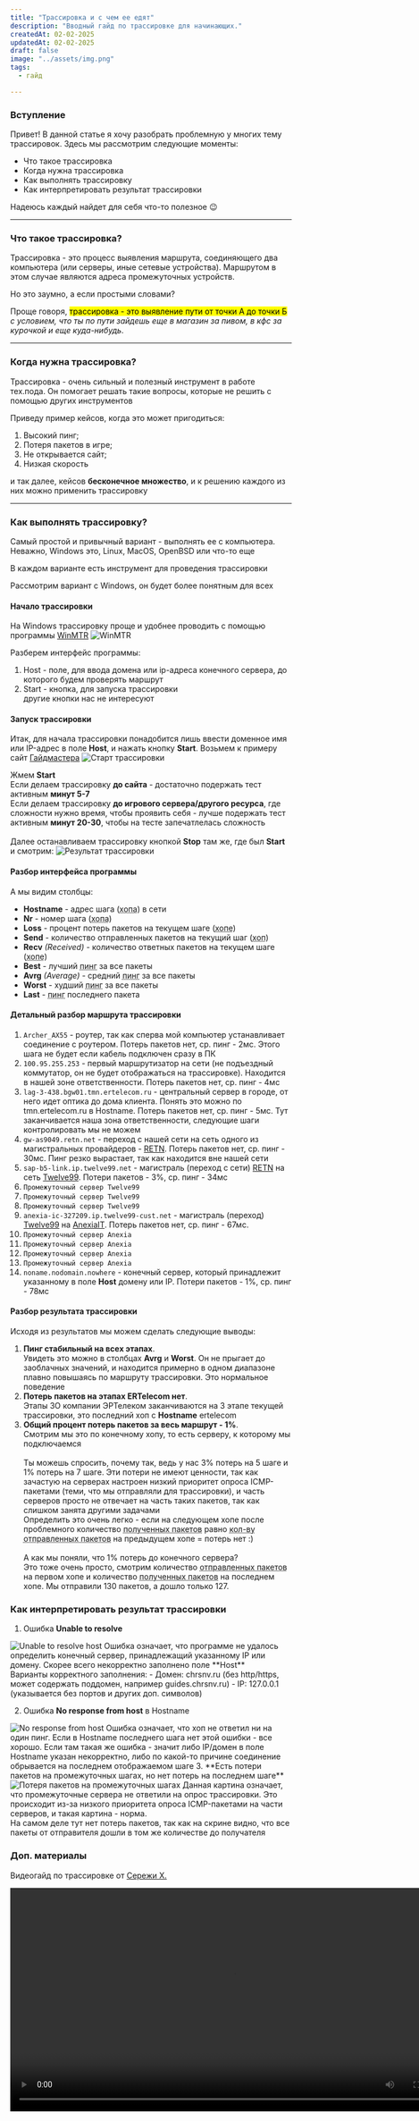 ```yaml
---
title: "Трассировка и с чем ее едят"
description: "Вводный гайд по трассировке для начинающих."
createdAt: 02-02-2025
updatedAt: 02-02-2025
draft: false
image: "../assets/img.png"
tags:
  - гайд

---
```



### Вступление

Привет!
В данной статье я хочу разобрать проблемную у многих тему трассировок. Здесь мы рассмотрим следующие моменты:
- Что такое трассировка
- Когда нужна трассировка
- Как выполнять трассировку
- Как интерпретировать результат трассировки

Надеюсь каждый найдет для себя что-то полезное 😉

---

### Что такое трассировка?

Трассировка - это процесс выявления маршрута, соединяющего два компьютера (или серверы, иные сетевые устройства). Маршрутом в этом случае являются адреса промежуточных устройств.

Но это заумно, а если простыми словами?

Проще говоря, <mark>трассировка - это выявление пути от точки А до точки Б</mark><br/>_с условием, что ты по пути зайдешь еще в магазин за пивом, в кфс за курочкой и еще куда-нибудь_.

---

### Когда нужна трассировка?

Трассировка - очень сильный и полезный инструмент в работе тех.пода. Он помогает решать такие вопросы, которые не решить с помощью других инструментов

Приведу пример кейсов, когда это может пригодиться:
1. Высокий пинг;
2. Потеря пакетов в игре;
3. Не открывается сайт;
4. Низкая скорость

и так далее, кейсов **бесконечное множество**, и к решению каждого из них можно применить трассировку

---

### Как выполнять трассировку?

Самый простой и привычный вариант - выполнять ее с компьютера. Неважно, Windows это, Linux, MacOS, OpenBSD или что-то еще

В каждом варианте есть инструмент для проведения трассировки

Рассмотрим вариант с Windows, он будет более понятным для всех

#### Начало трассировки

На Windows трассировку проще и удобнее проводить с помощью программы <a href="https://archive.nichost.ru/winmtr-v092.zip" target="_blank">WinMTR</a>
<Image src={winmtr} alt="WinMTR" />

Разберем интерфейс программы:
1. Host - поле, для ввода домена или ip-адреса конечного сервера, до которого будем проверять маршрут
2. Start - кнопка, для запуска трассировки<br/>
другие кнопки нас не интересуют

#### Запуск трассировки

Итак, для начала трассировки понадобится лишь ввести доменное имя или IP-адрес в поле **Host**, и нажать кнопку **Start**. Возьмем к примеру сайт <a href="https://guides.chrsnv.ru" target="_blank">Гайдмастера</a>
<Image src={start_trace} alt="Старт трассировки" />

Жмем **Start**<br/>
Если делаем трассировку **до сайта** - достаточно подержать тест активным **минут 5-7**<br/>
Если делаем трассировку **до игрового сервера/другого ресурса**, где сложности нужно время, чтобы проявить себя - лучше подержать тест активным **минут 20-30**, чтобы на тесте запечатлелась сложность<br/><br/>
Далее останавливаем трассировку кнопкой **Stop** там же, где был **Start** и смотрим:
<Image src={trace_result} alt="Результат трассировки" />

#### Разбор интерфейса программы
А мы видим столбцы:
- **Hostname** - адрес шага (<abbr title="от слова hop - прыжок">хопа</abbr>) в сети 
- **Nr** - номер шага (<abbr title="от слова hop - прыжок">хопа</abbr>)
- **Loss** - процент потерь пакетов на текущем шаге (<abbr title="от слова hop - прыжок">хопе</abbr>)
- **Send** - количество отправленных пакетов на текущий шаг (<abbr title="от слова hop - прыжок">хоп</abbr>)
- **Recv** <i>(Received)</i> - количество ответных пакетов на текущем шаге (<abbr title="от слова hop - прыжок">хопе</abbr>)
- **Best** - лучший <abbr title="Отклик до ресурса">пинг</abbr> за все пакеты
- **Avrg** <i>(Average)</i> - средний <abbr title="Отклик до ресурса">пинг</abbr> за все пакеты
- **Worst** - худший <abbr title="Отклик до ресурса">пинг</abbr> за все пакеты
- **Last** - <abbr title="Отклик до ресурса">пинг</abbr> последнего пакета

#### Детальный разбор маршрута трассировки
1. `Archer_AX55` - роутер, так как сперва мой компьютер устанавливает соединение с роутером. Потерь пакетов нет, ср. пинг - 2мс. Этого шага не будет если кабель подключен сразу в ПК
2. `100.95.255.253` - первый маршрутизатор на сети (не подъездный коммутатор, он не будет отображаться на трассировке). Находится в нашей зоне ответственности. Потерь пакетов нет, ср. пинг - 4мс
3. `lag-3-438.bgw01.tmn.ertelecom.ru`	- центральный сервер в городе, от него идет оптика до дома клиента. Понять это можно по tmn.ertelecom.ru в Hostname. Потерь пакетов нет, ср. пинг - 5мс. Тут заканчивается наша зона ответственности, следующие шаги контролировать мы не можем
4. `gw-as9049.retn.net` - переход с нашей сети на сеть одного из магистральных провайдеров - <a href="https://retn.net" target="_blank">RETN</a>. Потерь пакетов нет, ср. пинг - 30мс. Пинг резко вырастает, так как находится вне нашей сети
5. `sap-b5-link.ip.twelve99.net` - магистраль (переход с сети) <a href="https://retn.net" target="_blank">RETN</a> на сеть <a href="https://en.wikipedia.org/wiki/Arelion" target="_blank">Twelve99</a>. Потери пакетов - 3%, ср. пинг - 34мс
6. `Промежуточный сервер Twelve99`
7. `Промежуточный сервер Twelve99`
8. `Промежуточный сервер Twelve99`
9. `anexia-ic-327209.ip.twelve99-cust.net` - магистраль (переход) <a href="https://en.wikipedia.org/wiki/Arelion" target="_blank">Twelve99</a> на <a href="https://anexia.com/en/company" target="_blank">AnexiaIT</a>. Потерь пакетов нет, ср. пинг - 67мс.
10. `Промежуточный сервер Anexia`
11. `Промежуточный сервер Anexia`
12. `Промежуточный сервер Anexia`
13. `Промежуточный сервер Anexia`
14. `noname.nodomain.nowhere` - конечный сервер, который принадлежит указанному в поле **Host** домену или IP. Потери пакетов - 1%, ср. пинг - 78мс

#### Разбор результата трассировки

Исходя из результатов мы можем сделать следующие выводы:
1. **Пинг стабильный на всех этапах**.<br/>Увидеть это можно в столбцах **Avrg** и **Worst**. Он не прыгает до заоблачных значений, и находится примерно в одном диапазоне плавно повышаясь по маршруту трассировки. Это нормальное поведение
2. **Потерь пакетов на этапах ERTelecom нет**. <br/>Этапы ЗО компании ЭРТелеком заканчиваются на 3 этапе текущей трассировки, это последний хоп с **Hostname** ertelecom
3. **Общий процент потерь пакетов за весь маршрут - 1%**.<br/>Смотрим мы это по конечному хопу, то есть серверу, к которому мы подключаемся<br/><br/>
Ты можешь спросить, почему так, ведь у нас 3% потерь на 5 шаге и 1% потерь на 7 шаге. Эти потери не имеют ценности, так как зачастую на серверах настроен низкий приоритет опроса ICMP-пакетами (теми, что мы отправляли для трассировки), и часть серверов просто не отвечает на часть таких пакетов, так как слишком занята другими задачами<br/>
Определить это очень легко - если на следующем хопе после проблемного количество <abbr title="Столбец Recv">полученных пакетов</abbr> равно <abbr title="Столбец Sent">кол-ву отправленных пакетов</abbr> на предыдущем хопе = потерь нет :)<br/><br/>
А как мы поняли, что 1% потерь до конечного сервера?<br/>
Это тоже очень просто, смотрим количество <abbr title="Столбец Sent">отправленных пакетов</abbr> на первом хопе и количество <abbr title="Столбец Recv">полученных пакетов</abbr> на последнем хопе. Мы отправили 130 пакетов, а дошло только 127.

### Как интерпретировать результат трассировки
1. Ошибка **Unable to resolve**<br/>
<Image src={unable_to_resolve} alt="Unable to resolve host" />
Ошибка означает, что программе не удалось определить конечный сервер, принадлежащий указанному IP или домену. Скорее всего некорректно заполнено поле **Host**<br/>
Варианты корректного заполнения:
- Домен: chrsnv.ru (без http/https, может содержать поддомен, например guides.chrsnv.ru)
- IP: 127.0.0.1 (указывается без портов и других доп. символов)

2. Ошибка **No response from host** в Hostname<br/>
<Image src={no_response_from_host} alt="No response from host" />
Ошибка означает, что хоп не ответил ни на один пинг. Если в Hostname последнего шага нет этой ошибки - все хорошо. Если там такая же ошибка - значит либо IP/домен в поле Hostname указан некорректно, либо по какой-то причине соединение обрывается на последнем отображаемом шаге
3. **Есть потери пакетов на промежуточных шагах, но нет потерь на последнем шаге**<br/>
<Image src={packets_loss} alt="Потеря пакетов на промежуточных шагах" />
Данная картина означает, что промежуточные сервера не ответили на опрос трассировки. Это происходит из-за низкого приоритета опроса ICMP-пакетами на части серверов, и такая картина - норма.<br/>
На самом деле тут нет потерь пакетов, так как на скрине видно, что все пакеты от отправителя дошли в том же количестве до получателя

### Доп. материалы
Видеогайд по трассировке от <a href="https://t.me/viijko" target="_blank">Сережи Х.</a>

<video width="800px" controls>
    <source src="/posts/01-tracing/video.mp4" type="video/mp4" />
    Your browser does not support the video tag.
</video>
